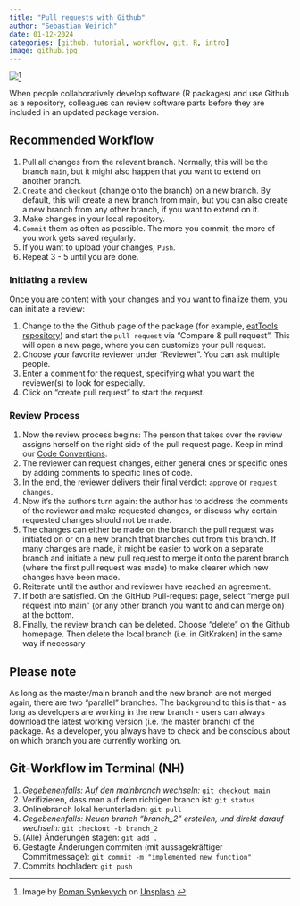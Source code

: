 ```yaml
---
title: "Pull requests with Github"
author: "Sebastian Weirich"
date: 01-12-2024
categories: [github, tutorial, workflow, git, R, intro]
image: github.jpg
---
```


![](github.jpg)[^1]

[^1]: Image by [Roman Synkevych](https://unsplash.com/de/@synkevych?utm_content=creditCopyText&utm_medium=referral&utm_source=unsplash) on [Unsplash](https://unsplash.com/de/fotos/blau-schwarzes-pinguin-pluschtier-UT8LMo-wlyk).

When people collaboratively develop software (R packages) and use Github as a repository, colleagues can review software parts before they are included in an updated package version.

## Recommended Workflow

1.  Pull all changes from the relevant branch. Normally, this will be the branch `main`, but it might also happen that you want to extend on another branch.
2.  `Create` and `checkout` (change onto the branch) on a new branch. By default, this will create a new branch from main, but you can also create a new branch from any other branch, if you want to extend on it.
3.  Make changes in your local repository.
4.  `Commit` them as often as possible. The more you commit, the more of you work gets saved regularly.
5.  If you want to upload your changes, `Push`.
6.  Repeat 3 - 5 until you are done.

### Initiating a review

Once you are content with your changes and you want to finalize them, you can initiate a review:

1.  Change to the the Github page of the package (for example, [eatTools repository](https://github.com/weirichs/eatTools)) and start the `pull request` via "Compare & pull request". This will open a new page, where you can customize your pull request.
2.  Choose your favorite reviewer under "Reviewer". You can ask multiple people.
3.  Enter a comment for the request, specifying what you want the reviewer(s) to look for especially.
4.  Click on "create pull request" to start the request.

### Review Process

1.  Now the review process begins: The person that takes over the review assigns herself on the right side of the pull request page. Keep in mind our [Code Conventions](https://iqb-research.github.io/IQB-Methods/docs/discussions/code_conventions.html).
2.  The reviewer can request changes, either general ones or specific ones by adding comments to specific lines of code.
3.  In the end, the reviewer delivers their final verdict: `approve` or `request changes`.
4.  Now it's the authors turn again: the author has to address the comments of the reviewer and make requested changes, or discuss why certain requested changes should not be made.
5.  The changes can either be made on the branch the pull request was initiated on or on a new branch that branches out from this branch. If many changes are made, it might be easier to work on a separate branch and initiate a new pull request to merge it onto the parent branch (where the first pull request was made) to make clearer which new changes have been made.
6.  Reiterate until the author and reviewer have reached an agreement.
7.  If both are satisfied. On the GitHub Pull-request page, select "merge pull request into main" (or any other branch you want to and can merge on) at the bottom.
8.  Finally, the review branch can be deleted. Choose "delete" on the Github homepage. Then delete the local branch (i.e. in GitKraken) in the same way if necessary

## Please note

As long as the master/main branch and the new branch are not merged again, there are two "parallel" branches. The background to this is that - as long as developers are working in the new branch - users can always download the latest working version (i.e. the master branch) of the package. As a developer, you always have to check and be conscious about on which branch you are currently working on.

## Git-Workflow im Terminal (NH)

1.  *Gegebenenfalls: Auf den mainbranch wechseln:* `git checkout main`
2.  Verifizieren, dass man auf dem richtigen branch ist: `git status`
3.  Onlinebranch lokal herunterladen: `git pull`
4.  *Gegebenenfalls: Neuen branch "branch_2" erstellen, und direkt darauf wechseln:* `git checkout -b branch_2`
5.  (Alle) Änderungen stagen: `git add .`
6.  Gestagte Änderungen commiten (mit aussagekräftiger Commitmessage): `git commit -m "implemented new function"`
7.  Commits hochladen: `git push`
